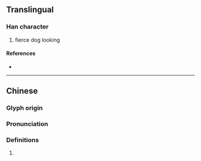 {{character info/new}}
==Translingual==

===Han character===
{{Han char|rn=94|rad=犬|as=14|sn=17|four=41027|canj=KHMBB|ids=⿰犭需}}

# fierce dog looking

====References====
* {{Han ref|kx=0720.210|dkj=20760|dj=1132.080|hdz=21374.040|uh=7373|ud=29555|bh=ED63|bd=60771}}

----

==Chinese==
{{zh-forms}}

===Glyph origin===
{{Han etym}}

===Pronunciation===
{{zh-pron
|m=nòu
|m-s=
|dg=
|c=nau6
|c-t=
|g=
|h=pfs=
|j=
|mb=
|md=
|mn=
|mn-t=
|w=
|x=
|mc=y
|oc=y
|cat=
}}

{{attention|yue|Cantonese pronunciation 'nau6' not found in the entry 獳.}}
===Definitions===
{{zh-hanzi}}

# {{rfdef|lang=zh}}